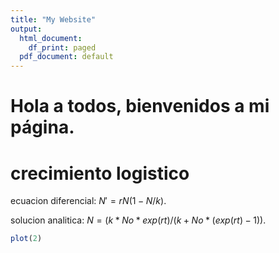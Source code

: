 ```yaml
---
title: "My Website"
output:
  html_document:
    df_print: paged
  pdf_document: default
---
```



# Hola a todos, bienvenidos a mi página.



# crecimiento logistico

ecuacion diferencial: $N'=rN(1-N/k)$.

solucion analitica: $N =(k*No*exp(rt)/(k + No*(exp(rt) - 1))$.


```r
plot(2)
```


